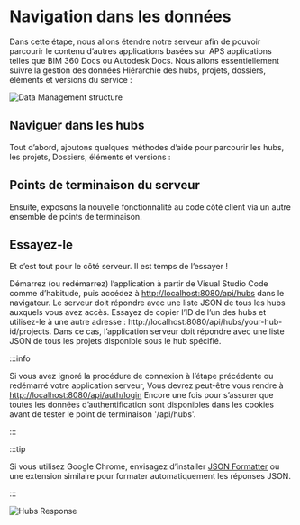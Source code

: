 


# Navigation dans les données

Dans cette étape, nous allons étendre notre serveur afin de pouvoir parcourir le contenu d’autres applications basées sur APS
applications telles que BIM 360 Docs ou Autodesk Docs. Nous allons essentiellement suivre la gestion des données
Hiérarchie des hubs, projets, dossiers, éléments et versions du service :

![Data Management structure](./_shared/dm-structure.webp)

## Naviguer dans les hubs

Tout d’abord, ajoutons quelques méthodes d’aide pour parcourir les hubs, les projets,
Dossiers, éléments et versions :

<EnvTabs NodeJsVsCode={NodeJsVsCodeHubs} DotNetVsCode={DotNetHubs} DotNetVs2022={DotNetHubs} />

## Points de terminaison du serveur

Ensuite, exposons la nouvelle fonctionnalité au code côté client via un autre
ensemble de points de terminaison.

<EnvTabs NodeJsVsCode={NodeJsVsCodeEndpoints} DotNetVsCode={DotNetEndpoints} DotNetVs2022={DotNetEndpoints} />

## Essayez-le

Et c’est tout pour le côté serveur. Il est temps de l’essayer !

Démarrez (ou redémarrez) l’application à partir de Visual Studio Code comme d’habitude, puis accédez à
[http://localhost:8080/api/hubs](http://localhost:8080/api/hubs) dans le navigateur.
Le serveur doit répondre avec une liste JSON de tous les hubs auxquels vous avez accès.
Essayez de copier l’ID de l’un des hubs et utilisez-le à une autre adresse : http://localhost:8080/api/hubs/your-hub-id/projects.
Dans ce cas, l’application serveur doit répondre avec une liste JSON de tous les projets
disponible sous le hub spécifié.



:::info

Si vous avez ignoré la procédure de connexion à l’étape précédente ou redémarré votre application serveur,
Vous devrez peut-être vous rendre à [http://localhost:8080/api/auth/login](http://localhost:8080/api/auth/login)
Encore une fois pour s’assurer que toutes les données d’authentification sont disponibles dans les cookies avant de tester
le point de terminaison '/api/hubs'.


:::





:::tip

Si vous utilisez Google Chrome, envisagez d’installer [JSON Formatter](https://chrome.google.com/webstore/detail/json-formatter/bcjindcccaagfpapjjmafapmmgkkhgoa?hl=en)
ou une extension similaire pour formater automatiquement les réponses JSON.


:::



![Hubs Response](./_shared/hubs-response.webp)
